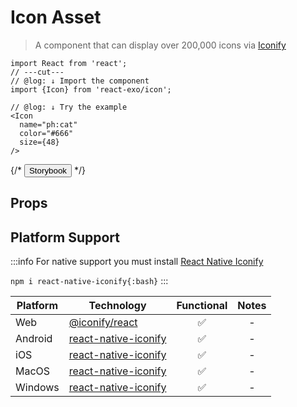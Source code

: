 
# Icon Asset

> A component that can display over 200,000 icons via [Iconify](https://icon-sets.iconify.design)

<Icon 
  name="ph:cat"
  color="#666"
  size={48}
/>

```tsx twoslash
import React from 'react';
// ---cut---
// @log: ↓ Import the component
import {Icon} from 'react-exo/icon';

// @log: ↓ Try the example
<Icon 
  name="ph:cat"
  color="#666"
  size={48}
/>
```

{/* <Button href="https://exo.fig.run/?path=/docs/primitives-assets-icon">Storybook</Button> */}

## Props

## Platform Support

:::info
For native support you must install [React Native Iconify](https://github.com/oktaysenkan/react-native-iconify)

`npm i react-native-iconify{:bash}`
:::

| Platform | Technology | Functional | Notes |
| -------- | ---------- | :--------: | :---: |
| Web | [@iconify/react](https://iconify.design/docs/icon-components/react) | ✅ | - |
| Android | [react-native-iconify](https://github.com/oktaysenkan/react-native-iconify) | ✅ | - |
| iOS | [react-native-iconify](https://github.com/oktaysenkan/react-native-iconify) | ✅ | - |
| MacOS | [react-native-iconify](https://github.com/oktaysenkan/react-native-iconify) | ✅ | - |
| Windows | [react-native-iconify](https://github.com/oktaysenkan/react-native-iconify) | ✅ | - |
